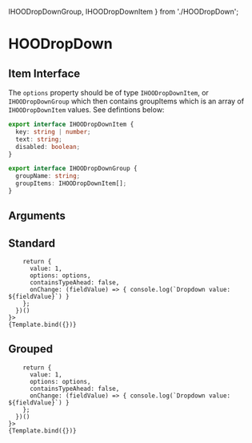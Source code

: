   IHOODropDownGroup,
  IHOODropDownItem
} from './HOODropDown';

<Meta title="Components/Inputs/HOODropDown" component={HOODropDown} />

# HOODropDown

## Item Interface
The `options` property should be of type `IHOODropDownItem`, or `IHOODropDownGroup` which then contains 
groupItems which is an array of `IHOODropDownItem` values. See defintions below:

```ts
export interface IHOODropDownItem {
  key: string | number;
  text: string;
  disabled: boolean;
}

export interface IHOODropDownGroup {
  groupName: string;
  groupItems: IHOODropDownItem[];
}
```

## Arguments

<ArgTypes of={HOODropDown} />


## Standard
<Canvas>
  <Story 
    name="Standard"
    args = { 
      (function () {
        symset.initSymbols();
        const dropdownItems = [
          {"key": 1, "text": "Apple", "disabled": false},
          {"key": 2, "text": "Banana", "disabled": false},
          {"key": 3, "text": "Cherry", "disabled": false},
          {"key": 4, "text": "Date", "disabled": false},
          {"key": 5, "text": "Elderberry", "disabled": false},
          {"key": 6, "text": "Fig", "disabled": false},
          {"key": 7, "text": "Grape", "disabled": false},
          {"key": 8, "text": "Honeydew", "disabled": false},
          {"key": 9, "text": "Ice Cream Bean", "disabled": false},
          {"key": 10, "text": "Jackfruit", "disabled": false},
          {"key": 11, "text": "Kiwi", "disabled": false},
          {"key": 12, "text": "Lemon", "disabled": false},
          {"key": 13, "text": "Mango", "disabled": false},
          {"key": 14, "text": "Nectarine", "disabled": false},
          {"key": 15, "text": "Orange", "disabled": false},
          {"key": 16, "text": "Papaya", "disabled": false},
          {"key": 17, "text": "Quince", "disabled": false},
          {"key": 18, "text": "Raspberry", "disabled": false},
          {"key": 19, "text": "Strawberry", "disabled": false},
          {"key": 20, "text": "Tangerine", "disabled": false},
          {"key": 21, "text": "Ugli Fruit", "disabled": false},
          {"key": 22, "text": "Vanilla Bean", "disabled": false},
          {"key": 23, "text": "Watermelon", "disabled": false},
          {"key": 24, "text": "Xigua", "disabled": false},
          {"key": 25, "text": "Yellow Passionfruit", "disabled": false},
          {"key": 26, "text": "Zucchini", "disabled": false},
          {"key": 27, "text": "Peach", "disabled": false},
          {"key": 28, "text": "Lychee", "disabled": false},
          {"key": 29, "text": "Blueberry", "disabled": false},
          {"key": 30, "text": "Blackberry", "disabled": false}
        ];
        const options = dropdownItems;

        return {
          value: 1,
          options: options,
          containsTypeAhead: false,
          onChange: (fieldValue) => { console.log(`Dropdown value: ${fieldValue}`) }
        };
      })()      
    }>
    {Template.bind({})}
  </Story>
</Canvas>

## Grouped
<Canvas>
  <Story 
    name="Grouped"
    args = { 
      (function () {
        symset.initSymbols();
        const groupItems1 = [
          {"key": 1, "text": "Apple", "disabled": false},
          {"key": 2, "text": "Banana", "disabled": false},
          {"key": 3, "text": "Cherry", "disabled": false},
          {"key": 7, "text": "Grape", "disabled": false},
          {"key": 8, "text": "Honeydew", "disabled": false},
          {"key": 12, "text": "Lemon", "disabled": false},
          {"key": 14, "text": "Nectarine", "disabled": false},
          {"key": 15, "text": "Orange", "disabled": false},
          {"key": 18, "text": "Raspberry", "disabled": false},
          {"key": 19, "text": "Strawberry", "disabled": false},
          {"key": 20, "text": "Tangerine", "disabled": false},
          {"key": 23, "text": "Watermelon", "disabled": false},
          {"key": 26, "text": "Zucchini", "disabled": false},
          {"key": 27, "text": "Peach", "disabled": false},
          {"key": 29, "text": "Blueberry", "disabled": false},
          {"key": 30, "text": "Blackberry", "disabled": false}
        ];
        const groupItems2 = [
          {"key": 4, "text": "Date", "disabled": false},
          {"key": 5, "text": "Elderberry", "disabled": false},
          {"key": 6, "text": "Fig", "disabled": false},
          {"key": 9, "text": "Ice Cream Bean", "disabled": false},
          {"key": 10, "text": "Jackfruit", "disabled": false},
          {"key": 11, "text": "Kiwi", "disabled": false},
          {"key": 13, "text": "Mango", "disabled": false},
          {"key": 16, "text": "Papaya", "disabled": false},
          {"key": 17, "text": "Quince", "disabled": false},
          {"key": 21, "text": "Ugli Fruit", "disabled": false},
          {"key": 22, "text": "Vanilla Bean", "disabled": false},
          {"key": 24, "text": "Xigua", "disabled": false},
          {"key": 25, "text": "Yellow Passionfruit", "disabled": false},
          {"key": 28, "text": "Lychee", "disabled": false}
        ];
        const options = [{ groupName: "Standard Fruit", groupItems: groupItems1 }, { groupName: "Exotic Fruit", groupItems: groupItems2 }];

        return {
          value: 1,
          options: options,
          containsTypeAhead: false,
          onChange: (fieldValue) => { console.log(`Dropdown value: ${fieldValue}`) }
        };
      })()      
    }>
    {Template.bind({})}
  </Story>
</Canvas>